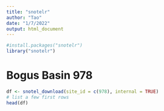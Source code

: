 ---
title: "snotelr"
author: "Tao"
date: "1/7/2022"
output: html_document
---

```{r}
#install.packages("snotelr")
library("snotelr")
```

# Bogus Basin	978
```{r}
df <- snotel_download(site_id = c(978), internal = TRUE)
# list a few first rows
head(df)
```

